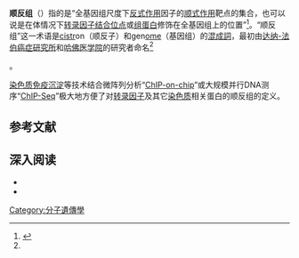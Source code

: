 '''顺反组'''（{{lang-en|cistrome}}）指的是“全基因组尺度下[[反式作用|反式作用]]因子的[[顺式作用|顺式作用]]靶点的集合，也可以说是在体情况下[[转录因子结合位点|转录因子结合位点]]或[[组蛋白|组蛋白]]修饰在全基因组上的位置”<ref name="pmid21859476">{{cite journal | author = Liu T, Ortiz JA, Taing L, Meyer CA, Lee B, Zhang Y, Shin H, Wong SS, Ma J, Lei Y, Pape UJ, Poidinger M, Chen Y, Yeung K, Brown M, Turpaz Y, Liu XS | title = Cistrome: an integrative platform for transcriptional regulation studies | journal = Genome Biol. | volume = 12 | issue = 8 | pages = R83 | year = 2011 | pmid = 21859476 | pmc = 3245621 | doi = 10.1186/gb-2011-12-8-r83 | url = }}</ref>。“顺反组”这一术语是<u>cistr</u>on（顺反子）和gen<u>ome</u>（基因组）的[[混成詞|混成詞]]，最初由[[达纳-法伯癌症研究所|达纳-法伯癌症研究所]]和[[哈佛医学院|哈佛医学院]]的研究者命名<ref name="urlcistrome / FrontPage">{{cite web | url = http://cistrome.pbworks.com/w/page/10521472/FrontPage | title = cistrome / FrontPage | publisher = PBWiki, Inc. | work = | accessdate = }}</ref>。

[[染色质免疫沉淀|染色质免疫沉淀]]等技术结合微阵列分析“[[ChIP-on-chip|ChIP-on-chip]]”或大规模并行DNA测序“[[ChIP-Seq|ChIP-Seq]]”极大地方便了对[[转录因子|转录因子]]及其它[[染色质|染色质]]相关蛋白的顺反组的定义。

== 参考文献 ==
{{Reflist}}

== 深入阅读 ==
{{refbegin}}
* {{cite journal | author = Lupien M, Eeckhoute J, Meyer CA, Wang Q, Zhang Y, Li W, Carroll JS, Liu XS, Brown M | title = FoxA1 translates epigenetic signatures into enhancer-driven lineage-specific transcription | journal = Cell | volume = 132 | issue = 6 | pages = 958–70 |date=March 2008 | pmid = 18358809 | pmc = 2323438 | doi = 10.1016/j.cell.2008.01.018 | url = }}
* {{cite journal | author = Lupien M, Brown M | title = Cistromics of hormone-dependent cancer | journal = Endocr. Relat. Cancer | volume = 16 | issue = 2 | pages = 381–9 |date=June 2009 | pmid = 19369485 | doi = 10.1677/ERC-09-0038 }}
{{refend}}

[[Category:分子遺傳學|Category:分子遺傳學]]